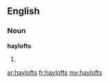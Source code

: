 ==English==

===Noun===
'''haylofts'''

# {{plural of|hayloft}}

[[ar:haylofts]]
[[fr:haylofts]]
[[my:haylofts]]